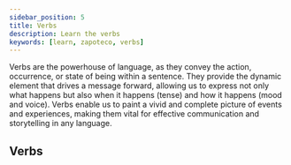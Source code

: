 ```yaml
---
sidebar_position: 5
title: Verbs
description: Learn the verbs
keywords: [learn, zapoteco, verbs]
---
```


Verbs are the powerhouse of language, as they convey the action, occurrence, or state of being within a sentence. They
provide the dynamic element that drives a message forward, allowing us to express not only what happens but also when it
happens (tense) and how it happens (mood and voice). Verbs enable us to paint a vivid and complete picture of events and
experiences, making them vital for effective communication and storytelling in any language.

## Verbs
<Verbs verbs={verbs}/>
